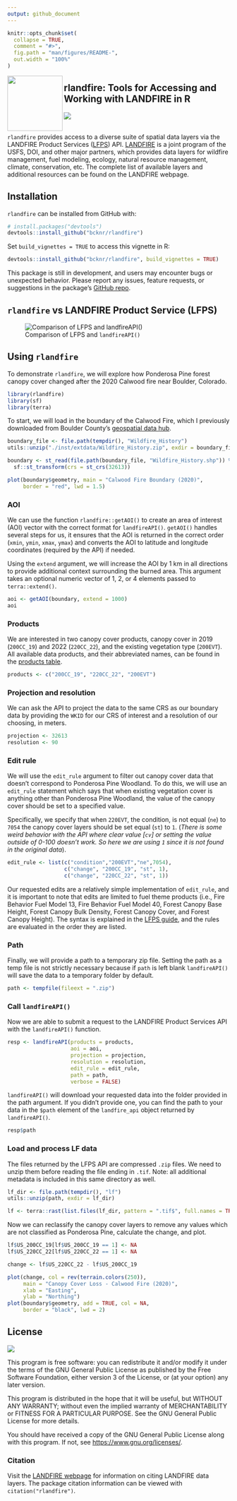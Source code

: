 ```yaml
---
output: github_document
---
```


<!-- README.md is generated from README.Rmd. Please edit that file -->

```r
knitr::opts_chunk$set(
  collapse = TRUE,
  comment = "#>",
  fig.path = "man/figures/README-",
  out.width = "100%"
)
```

<img src="man/figures/rlandfire.png" align="left" width="125" height="125"/>

## rlandfire: Tools for Accessing and Working with LANDFIRE in R

![](https://img.shields.io/github/r-package/v/bcknr/rlandfire)

<!-- badges: start -->

<!-- badges: end -->

\
`rlandfire` provides access to a diverse suite of spatial data layers via the LANDFIRE Product Services ([LFPS](https://lfps.usgs.gov/arcgis/rest/services/LandfireProductService/GPServer)) API. [LANDFIRE](https://landfire.gov) is a joint program of the USFS, DOI, and other major partners, which provides data layers for wildfire management, fuel modeling, ecology, natural resource management, climate, conservation, etc. The complete list of available layers and additional resources can be found on the LANDFIRE webpage.

## Installation

`rlandfire` can be installed from GitHub with:

``` r
# install.packages("devtools")
devtools::install_github("bcknr/rlandfire")
```

Set `build_vignettes = TRUE` to access this vignette in R:

``` r
devtools::install_github("bcknr/rlandfire", build_vignettes = TRUE)
```

This package is still in development, and users may encounter bugs or unexpected behavior. Please report any issues, feature requests, or suggestions in the package's [GitHub repo](https://github.com/bcknr/rlandfire/issues).

## `rlandfire` vs LANDFIRE Product Service (LFPS)

![Comparison of LFPS and `landfireAPI()`](./man/figures/lfps.png)

## Using `rlandfire`

To demonstrate `rlandfire`, we will explore how Ponderosa Pine forest canopy cover changed after the 2020 Calwood fire near Boulder, Colorado.

```r
library(rlandfire)
library(sf)
library(terra)
```

To start, we will load in the boundary of the Calwood Fire, which I previously downloaded from Boulder County's [geospatial data hub](https://opendata-bouldercounty.hub.arcgis.com/).

```r
boundary_file <- file.path(tempdir(), "Wildfire_History")
utils::unzip("./inst/extdata/Wildfire_History.zip", exdir = boundary_file)

boundary <- st_read(file.path(boundary_file, "Wildfire_History.shp")) %>% 
  sf::st_transform(crs = st_crs(32613))

plot(boundary$geometry, main = "Calwood Fire Boundary (2020)", 
     border = "red", lwd = 1.5)
```

### AOI

We can use the function `rlandfire::getAOI()` to create an area of interest (AOI) vector with the correct format for `landfireAPI()`. `getAOI()` handles several steps for us, it ensures that the AOI is returned in the correct order (`xmin`, `ymin`, `xmax`, `ymax`) and converts the AOI to latitude and longitude coordinates (required by the API) if needed.

Using the `extend` argument, we will increase the AOI by 1 km in all directions to provide additional context surrounding the burned area. This argument takes an optional numeric vector of 1, 2, or 4 elements passed to `terra::extend()`.

```r
aoi <- getAOI(boundary, extend = 1000)
aoi
```

### Products

We are interested in two canopy cover products, canopy cover in 2019 (`200CC_19`) and 2022 (`220CC_22`), and the existing vegetation type (`200EVT`). All available data products, and their abbreviated names, can be found in the [products table](https://lfps.usgs.gov/helpdocs/productstable.html).

```r
products <- c("200CC_19", "220CC_22", "200EVT")
```

### Projection and resolution

We can ask the API to project the data to the same CRS as our boundary data by providing the `WKID` for our CRS of interest and a resolution of our choosing, in meters.

```r
projection <- 32613
resolution <- 90
```

### Edit rule

We will use the `edit_rule` argument to filter out canopy cover data that doesn't correspond to Ponderosa Pine Woodland. To do this, we will use an `edit_rule` statement which says that when existing vegetation cover is anything other than Ponderosa Pine Woodland, the value of the canopy cover should be set to a specified value.

Specifically, we specify that when `220EVT`, the condition, is not equal (`ne`) to `7054` the canopy cover layers should be set equal (`st`) to `1`. (*There is some weird behavior with the API where clear value [`cv`] or setting the value outside of 0-100 doesn't work. So here we are using `1` since it is not found in the original data*).

```r
edit_rule <- list(c("condition","200EVT","ne",7054),
                  c("change", "200CC_19", "st", 1),
                  c("change", "220CC_22", "st", 1))
```

Our requested edits are a relatively simple implementation of `edit_rule`, and it is important to note that edits are limited to fuel theme products (i.e., Fire Behavior Fuel Model 13, Fire Behavior Fuel Model 40, Forest Canopy Base Height, Forest Canopy Bulk Density, Forest Canopy Cover, and Forest Canopy Height). The syntax is explained in the [LFPS guide](https://lfps.usgs.gov/helpdocs/LFProductsServiceUserGuide.pdf), and the rules are evaluated in the order they are listed.

### Path

Finally, we will provide a path to a temporary zip file. Setting the path as a temp file is not strictly necessary because if `path` is left blank `landfireAPI()` will save the data to a temporary folder by default.

```r
path <- tempfile(fileext = ".zip")
```

### Call `landfireAPI()`

Now we are able to submit a request to the LANDFIRE Product Services API with the `landfireAPI()` function.

```r
resp <- landfireAPI(products = products,
                    aoi = aoi, 
                    projection = projection, 
                    resolution = resolution,
                    edit_rule = edit_rule,
                    path = path,
                    verbose = FALSE)
```

`landfireAPI()` will download your requested data into the folder provided in the path argument. If you didn't provide one, you can find the path to your data in the `$path` element of the `landfire_api` object returned by `landfireAPI()`.

```r
resp$path
```

### Load and process LF data

The files returned by the LFPS API are compressed `.zip` files. We need to unzip them before reading the file ending in `.tif`. Note: all additional metadata is included in this same directory as well.

```r
lf_dir <- file.path(tempdir(), "lf")
utils::unzip(path, exdir = lf_dir)

lf <- terra::rast(list.files(lf_dir, pattern = ".tif$", full.names = TRUE))
```

Now we can reclassify the canopy cover layers to remove any values which are not classified as Ponderosa Pine, calculate the change, and plot.

```r
lf$US_200CC_19[lf$US_200CC_19 == 1] <- NA
lf$US_220CC_22[lf$US_220CC_22 == 1] <- NA

change <- lf$US_220CC_22 - lf$US_200CC_19

plot(change, col = rev(terrain.colors(250)),
     main = "Canopy Cover Loss - Calwood Fire (2020)",
     xlab = "Easting",
     ylab = "Northing")
plot(boundary$geometry, add = TRUE, col = NA,
     border = "black", lwd = 2)
```

## License

[![](https://img.shields.io/github/license/bcknr/rlandfire?color=green&logo=https%253A%252F%252Fwww.gnu.org%252Flicenses%252Fgpl-3.0.html)](https://www.gnu.org/licenses/gpl-3.0.html)

This program is free software: you can redistribute it and/or modify it under the terms of the GNU General Public License as published by the Free Software Foundation, either version 3 of the License, or (at your option) any later version.

This program is distributed in the hope that it will be useful, but WITHOUT ANY WARRANTY; without even the implied warranty of MERCHANTABILITY or FITNESS FOR A PARTICULAR PURPOSE. See the GNU General Public License for more details.

You should have received a copy of the GNU General Public License along with this program. If not, see <https://www.gnu.org/licenses/>.

### Citation

Visit the [LANDFIRE webpage](https://landfire.gov/landfire_citation.php) for information on citing LANDFIRE data layers. The package citation information can be viewed with `citation("rlandfire")`.
